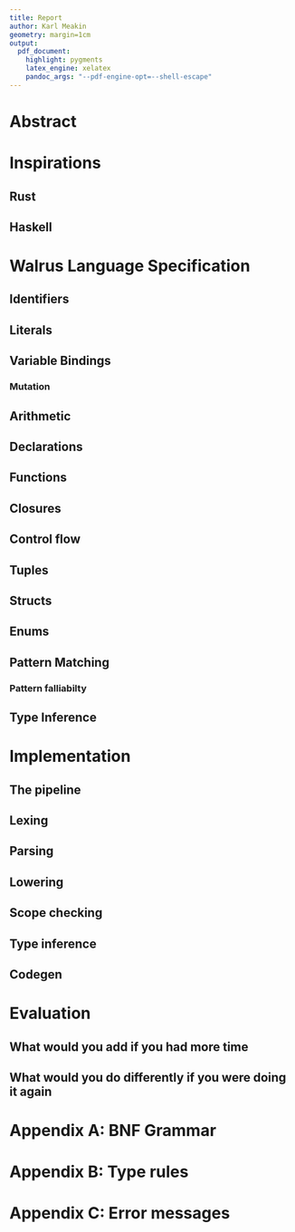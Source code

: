 ```yaml
---
title: Report
author: Karl Meakin
geometry: margin=1cm
output:
  pdf_document:
    highlight: pygments
    latex_engine: xelatex
    pandoc_args: "--pdf-engine-opt=--shell-escape"
---
```


# Abstract

# Inspirations
## Rust
## Haskell

# Walrus Language Specification

## Identifiers
## Literals
## Variable Bindings
### Mutation
## Arithmetic
## Declarations
## Functions
## Closures
## Control flow
## Tuples
## Structs
## Enums
## Pattern Matching
### Pattern falliabilty
## Type Inference

# Implementation
## The pipeline
## Lexing
## Parsing
## Lowering
## Scope checking
## Type inference
## Codegen

# Evaluation
## What would you add if you had more time
## What would you do differently if you were doing it again

# Appendix A: BNF Grammar
# Appendix B: Type rules
# Appendix C: Error messages